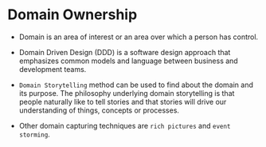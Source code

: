 # Domain Ownership

* Domain is an area of interest or an area over which a person has control.

* Domain Driven Design (DDD) is a software design approach that emphasizes common models and language between business and development teams.

* `Domain Storytelling` method can be used to find about the domain and its purpose. The philosophy underlying domain storytelling is that people naturally like to tell stories and that stories will drive our understanding of things, concepts or processes.

* Other domain capturing techniques are `rich pictures` and `event storming`.
